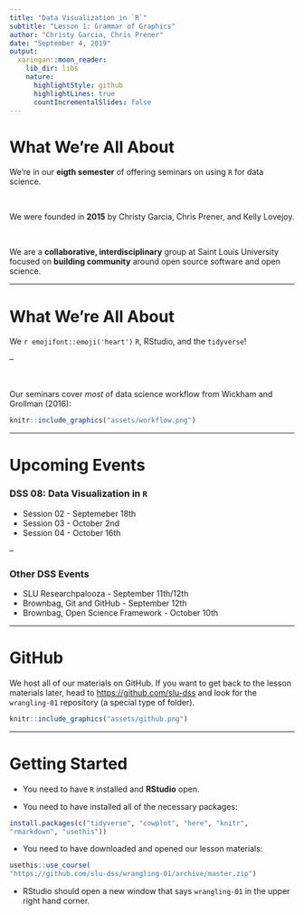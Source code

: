```yaml
---
title: "Data Visualization in `R`"
subtitle: "Lesson 1: Grammar of Graphics"
author: "Christy Garcia, Chris Prener"
date: "September 4, 2019"
output:
  xaringan::moon_reader:
    lib_dir: libs
    nature:
      highlightStyle: github
      highlightLines: true
      countIncrementalSlides: false
---
```


# What We're All About

We're in our **eigth semester** of offering seminars on using `R` for data science. 

</br>

We were founded in **2015** by Christy Garcia, Chris Prener, and Kelly Lovejoy.

</br>

We are a **collaborative, interdisciplinary** group at Saint Louis University focused on **building community** around open source software and open science.

---

# What We're All About

We `r emojifont::emoji('heart')` `R`, RStudio, and the `tidyverse`!

--

</br>

Our seminars cover *most* of data science workflow from Wickham and Grollman (2016):

```r
knitr::include_graphics("assets/workflow.png")
```

---

# Upcoming Events

### DSS 08: Data Visualization in `R`

* Session 02 - Septemeber 18th
* Session 03 - October 2nd
* Session 04 - October 16th

--

### Other DSS Events

* SLU Researchpalooza - September 11th/12th
* Brownbag, Git and GitHub - September 12th
* Brownbag, Open Science Framework - October 10th

---

# GitHub

We host all of our materials on GitHub. If you want to get back to the lesson materials later, head to [https://github.com/slu-dss](https://github.com/slu-dss) and look for the `wrangling-01` repository (a special type of folder).

```r
knitr::include_graphics("assets/github.png")
```

---

# Getting Started

* You need to have `R` installed and **RStudio** open.

* You need to have installed all of the necessary packages:

```r
install.packages(c("tidyverse", "cowplot", "here", "knitr", 
"rmarkdown", "usethis"))
```

* You need to have downloaded and opened our lesson materials:

```r
usethis::use_course(
"https://github.com/slu-dss/wrangling-01/archive/master.zip")
```

* RStudio should open a new window that says `wrangling-01` in the upper right hand corner.
